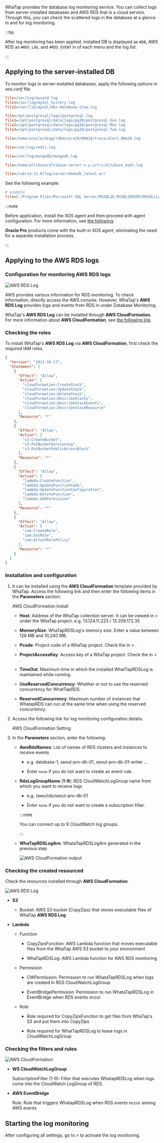WhaTap provides the database log monitoring service. You can collect logs from server-installed databases and AWS RDS that is a cloud service. Through this, you can check the scattered logs in the database at a glance in <Cmdname sid="side_logTail" className="uitext" /> and <Cmdname sid="side_logExplorer" className="uitext" /> for log monitoring.

:::tip

After log monitoring has been applied, installed DB is displayed as `#DB`, AWS RDS as `#RDS_LOG`, and `#RDS_EVENT` in <Cmdname sid="category" className="uitext" /> of each menu and the log list.

<ImgLang img='db-log-category.png' desc='Category' className='width-200' />

:::

## Applying to the server-installed DB

To monitor logs in server-installed databases, apply the following options in _xos.conf_ file.

<InDoc product='mysql'>

```ini title='xos.conf'
file=/var/log/mysqld.log
file1=/var/log/mysql_history.log
file2=/var/lib/mysql/dbx-database-slow.log
```

</InDoc>

<InDoc product='postgresql'>

```ini title='xos.conf'
file=/opt/postgresql/logs/postgresql.log
file1=/opt/postgresql/data/logs/pg10/postgresql-Sun.log
file2=/opt/postgresql/data/logs/pg10/postgresql-Mon.log
file3=/opt/postgresql/data/logs/pg10/postgresql-Tue.log
```

</InDoc>

<InDoc product="oracle,oracle-pro">

```ini title='xos.conf'
file=/home/oracle/diag/rdbms/ora18/ORA18/trace/alert_ORA18.log
```

</InDoc>

<InDoc product='redis'>

```ini title='xos.conf'
file=/var/log/redis.log
```

</InDoc>

<InDoc product='mongodb'>

```ini title='xos.conf'
file=/var/log/mongodb/mongodb.log
```

</InDoc>

<InDoc product='altibase'>

```ini title='xos.conf'
file=/home/altibase/altibase-server-x.y.z/trc/altibase_boot.log
```

</InDoc>

<InDoc product='cubrid'>

```ini title='xos.conf'
file=/cubrid-11.0/log/server/demodb_latest.err
```

</InDoc>

<InDoc product='mssql'>

See the following example:

```ini title='xos.conf'
# example
file=C:/Program Files/Microsoft SQL Server/MSSQL16.MSSQLSERVER/MSSQL/Log/ERRORLOG
```

</InDoc>

:::note

<InDoc product='mysql,postgresql,oracle,altibase,redis,mongodb,cubrid,mssql'>

Before application, install the XOS agent and then proceed with agent configuration. For more information, see [the following](agent-xos-settings).

</InDoc>

<InDoc product="oracle-pro">

**Oracle Pro** products come with the built-in XOS agent, eliminating the need for a separate installation process.

</InDoc>

:::

<Xclude product="altibase,cubrid">

## Applying to the AWS RDS logs

### Configuration for monitoring AWS RDS logs

![AWS RDS Log](/img/aws-rds-log-diagram.png)

AWS provides various information for RDS monitoring. To check information, directly access the AWS console. However, WhaTap's **AWS RDS Log** provides logs and events from RDS in <Cmdname sid="side_log" className="uitext" /> under Database Monitoring.

WhaTap's **AWS RDS Log** can be installed through **AWS CloudFormation**. For more information about **AWS CloudFormation**, see [the following link](https://docs.aws.amazon.com/ko_kr/AWSCloudFormation/latest/UserGuide/Welcome.html).

### Checking the roles

To install WhaTap's **AWS RDS Log** via **AWS CloudFormation**, first check the required IAM roles.

```json
{
  "Version": "2012-10-17",
  "Statement": [
    {
      "Effect": "Allow",
      "Action": [
        "cloudformation:CreateStack",
        "cloudformation:UpdateStack",
        "cloudformation:DeleteStack",
        "cloudformation:DescribeStacks",
        "cloudformation:DescribeStackEvents",
        "cloudformation:DescribeStackResource"
      ],
      "Resource": "*"
    },
    {
      "Effect": "Allow",
      "Action": [
        "s3:CreateBucket",
        "s3:PutBucketVersioning",
        "s3:PutBucketPublicAccessBlock"
      ],
      "Resource": "*"
    },
    {
      "Effect": "Allow",
      "Action": [
        "lambda:CreateFunction",
        "lambda:UpdateFunctionCode",
        "lambda:UpdateFunctionConfiguration",
        "lambda:DeleteFunction",
        "lambda:AddPermission"
      ],
      "Resource": "*"
    },
    {
      "Effect": "Allow",
      "Action": [
        "iam:CreateRole",
        "iam:GetRole",
        "iam:AttachRolePolicy"
      ],
      "Resource": "*"
    }
  ]
}
```

### Installation and configuration

1. It can be installed using the **AWS CloudFormation** template provided by WhaTap. Access the following link and then enter the following items in the **Parameters** section.

   <Link to='https://console.aws.amazon.com/cloudformation/home?region=ap-northeast-2#/stacks/quickcreate?stackName=WhaTapRDSLogAndEvent&templateURL=https://s3.ap-northeast-2.amazonaws.com/repo.whatap.io/agent/db/WhaTapRDSLogInstall.template' target='_blank' className='ext-link'>AWS CloudFormation Install</Link>

   - **Host**: Address of the WhaTap collection server. It can be viewed in <Cmdname sid="side_management" className="uitext" /> &gt; <Cmdname sid="side_agentInstall" className="uitext" /> under the WhaTap project. e.g. 13.124.11.223 / 13.209.172.35

   - **MemorySize**: WhaTapRDSLog's memory size. Enter a value between 128 MB and 10,240 MB.

   - **Pcode**: Project code of a WhaTap project. Check the <Cmdname sid="pcode" className="uitext" /> in <Cmdname sid="side_management" className="uitext" /> &gt; <Cmdname sid="side_projectManagement" className="uitext" />.

   - **ProjectAccessKey**: Access key of a WhaTap project. Check the <Cmdname sid="project_access_key" className="uitext" /> in <Cmdname sid="side_management" className="uitext" /> &gt; <Cmdname sid="side_projectManagement" className="uitext" />.

   - **TimeOut**: Maximum time in which the installed WhatTapRDSLog is maintained while running.

   - **UseReservedConcurrency**: Whether or not to use the reserved concurrency for WhatTapRDS.

   - **ReservedConcurrency**: Maximum number of instances that WhatapRDS can run at the same time when using the reserved concurrency.

2. Access the following link for log monitoring configuration details.

   <Link to='https://console.aws.amazon.com/cloudformation/home?region=ap-northeast-2#/stacks/quickcreate?stackName=WhatapRDSLogAndEventSettings&templateURL=https://s3.ap-northeast-2.amazonaws.com/repo.whatap.io/agent/db/WhaTapRDSLogSetting.template' target='_blank' className='ext-link'>AWS CloudFormation Setting</Link>

3. In the **Parameters** section, enter the following:

   - **AwsRdsNames**: List of names of RDS clusters and instances to receive events

     - e.g. database-1, seoul-pro-db-01, seoul-pro-db-01-writer …

     - Enter `none` if you do not want to create an event rule.

   - **RdsLogGroupName** (**1\-9**): RDS CloudWatchLogGroup name from which you want to receive logs

     - e.g. /aws/rds/seoul-pro-db-01

     - Enter `none` if you do not want to create a subscription filter.

     :::note

     You can connect up to 9 CloudWatch log groups.

     :::

   - **WhaTapRDSLogArn**: WhataTapRDSLogArn generated in the previous step

     ![AWS CloudFormation output](/img/aws-rds-log-setting-output.png)

### Checking the created resourced

Check the resources installed through **AWS CloudFormation**.

![AWS RDS Log](/img/aws-rds-log-resource.png)

- **S3** 

  - Bucket: AWS S3 bucket (CopyZips) that stores executable files of WhaTap **AWS RDS Log**

- **Lambda**

  - Function 

    - CopyZipsFunction: AWS Lambda function that moves executable files from the WhaTap AWS S3 bucket to your environment

    - WhaTapRDSLog: AWS Lambda function for AWS RDS monitoring

  - Permission

    - CWPermission: Permission to run WhataTapRDSLog when logs are created in RDS CloudWatchLogGroup

    - EventBridgePermission: Permission to run WhataTapRDSLog in EventBridge when RDS events occur

  - Role

    - Role required for CopyZipsFunction to get files from WhaTap's S3 and put them into CopyZips

    - Role required for WhatTapRDSLog to leave logs in CloudWatchLogGroup

### Checking the filters and rules

![AWS CloudFormation](/img/aws-rds-log-check-resources.png)

- **WS CloudWatchLogGroup**

  SubscriptionFilter (1\-9): Filter that executes WhatapRDSLog when logs come into the CloudWatch LogGroup of RDS.

- **AWS EventBridge**

  Rule: Rule that triggers WhatapRDSLog when RDS events occur among AWS events

</Xclude>

## Starting the log monitoring

After configuring all settings, go to <Cmdname sid="side_log" className="uitext" /> &gt; <Cmdname sid="side_logSetting" className="uitext" /> to activate the log monitoring.

<Xclude product="oracle-pro"><ImgLang img='log-start-db.png' desc='Start Log Monitoring'/></Xclude>

<InDoc product="oracle-pro"><ImgLang img='log-start-db-oracle-pro.png' desc='Start Log Monitoring'/></InDoc>
